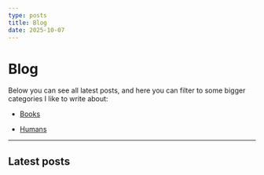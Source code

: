 ```yaml
---
type: posts
title: Blog
date: 2025-10-07
---
```

# Blog

Below you can see all latest posts, and here you can filter to some bigger categories I like to write about:

*   [Books](/tags/book)
    
*   [Humans](/tags/human)
    

* * *

## Latest posts